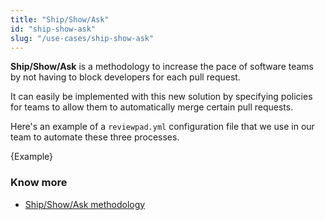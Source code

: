---
title: "Ship/Show/Ask"
id: "ship-show-ask"
slug: "/use-cases/ship-show-ask"
---


**Ship/Show/Ask** is a methodology to increase the pace of software teams by not having to block developers for each pull request.

It can easily be implemented with this new solution by specifying policies for teams to allow them to automatically merge certain pull requests.

Here's an example of a `reviewpad.yml` configuration file that we use in our team to automate these three processes.

<CodeBlock language="yml" title="reviewpad.yml">{Example}</CodeBlock>

### Know more

-   [Ship/Show/Ask methodology](https://martinfowler.com/articles/ship-show-ask.html)
